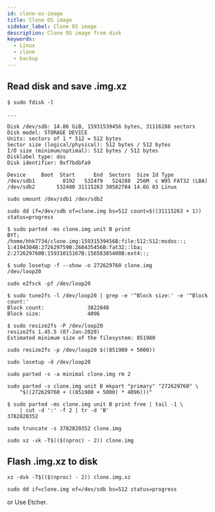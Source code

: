 ```yaml
---
id: clone-os-image
title: Clone OS image
sidebar_label: Clone OS image
description: Clone OS image from disk
keywords:
  - Linux
  - clone
  - backup
---
```


## Read disk and save .img.xz

```shell {1,8,15}
$ sudo fdisk -l

...

Disk /dev/sdb: 14.86 GiB, 15931539456 bytes, 31116288 sectors
Disk model: STORAGE DEVICE
Units: sectors of 1 * 512 = 512 bytes
Sector size (logical/physical): 512 bytes / 512 bytes
I/O size (minimum/optimal): 512 bytes / 512 bytes
Disklabel type: dos
Disk identifier: 0xf7bdbfa9

Device     Boot  Start      End  Sectors  Size Id Type
/dev/sdb1         8192   532479   524288  256M  c W95 FAT32 (LBA)
/dev/sdb2       532480 31115263 30582784 14.6G 83 Linux
```

```shell
sudo umount /dev/sdb1 /dev/sdb2
```

```shell
sudo dd if=/dev/sdb of=clone.img bs=512 count=$((31115263 + 1)) status=progress
```

```shell {1}
$ sudo parted -ms clone.img unit B print
BYT;
/home/hhk7734/clone.img:15931539456B:file:512:512:msdos::;
1:4194304B:272629759B:268435456B:fat32::lba;
2:272629760B:15931015167B:15658385408B:ext4::;
```

```shell {1}
$ sudo losetup -f --show -o 272629760 clone.img
/dev/loop20
```

```shell
sudo e2fsck -pf /dev/loop20
```

```shell {1}
$ sudo tune2fs -l /dev/loop20 | grep -e '^Block size:' -e '^Block count:'
Block count:              3822848
Block size:               4096
```

```shell {1}
$ sudo resize2fs -P /dev/loop20
resize2fs 1.45.5 (07-Jan-2020)
Estimated minimum size of the filesystem: 851980
```

```shell
sudo resize2fs -p /dev/loop20 $((851980 + 5000))
```

```shell
sudo losetup -d /dev/loop20
```

```shell
sudo parted -s -a minimal clone.img rm 2
```

```shell
sudo parted -s clone.img unit B mkpart "primary" "272629760" \
    "$((272629760 + ((851980 + 5000) * 4096)))"
```

```shell {1-2}
$ sudo parted -ms clone.img unit B print free | tail -1 \
    | cut -d ':' -f 2 | tr -d 'B'
3782820352
```

```shell
sudo truncate -s 3782820352 clone.img
```

```shell
sudo xz -vk -T$(($(nproc) - 2)) clone.img
```

## Flash .img.xz to disk

```shell
xz -dvk -T$(($(nproc) - 2)) clone.img.xz
```

```shell
sudo dd if=clone.img of=/dev/sdb bs=512 status=progress
```

or Use Etcher.
